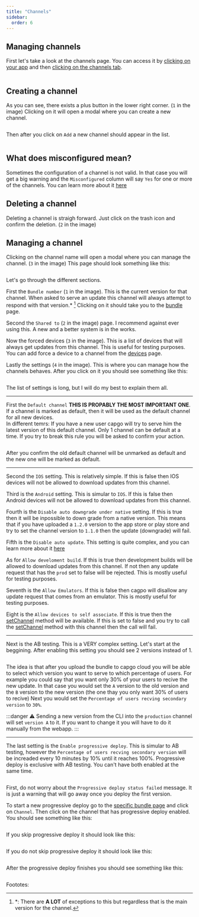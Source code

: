 ```yaml
---
title: "Channels"
sidebar:
  order: 6
---
```


## Managing channels

First let's take a look at the channels page. You can access it by [clicking on your app](/docs/webapp/main-page) and then [clicking on the channels tab](/docs/webapp/main-app-page).


<figure><img src="/channels.png" alt="" /><figcaption></figcaption></figure>

## Creating a channel

As you can see, there exists a plus button in the lower right corner. (`1` in the image) Clicking on it will open a modal where you can create a new channel.
<figure><img style="margin-left: auto; margin-right: auto" src="/new_channel_modal.png" alt="" /><figcaption></figcaption></figure>

Then after you click on `Add` a new channel should appear in the list.
<figure><img src="/post-channel-create.png" alt="" /><figcaption></figcaption></figure>

## What does misconfigured mean?
Sometimes the configuration of a channel is not valid. In that case you will get a big warning and the `Misconfigured` column will say `Yes` for one or more of the channels.
You can learn more about it [here](/docs/tooling/cli#disable-updates-strategy)

## Deleting a channel

Deleting a channel is straigh forward. Just click on the trash icon and confirm the deletion. (`2` in the image)

## Managing a channel

Clicking on the channel name will open a modal where you can manage the channel. (`3` in the image)
This page should look something like this:

<figure><img src="/manage_channel_main.png" alt="" /><figcaption></figcaption></figure>

Let's go through the different sections.

First the `Bundle number` (`1` in the image). This is the current version for that channel. When asked to serve an update this channel will always attempt to respond with that version.* [^1]
Clicking on it should take you to the [bundle](TODO) page.

Second the `Shared to` (`2` in the image) page. I recommend against ever using this. A new and a better system is in the works.

Now the forced devices (`3` in the image). This is a list of devices that will always get updates from this channel. This is useful for testing purposes. You can add force a device to a channel from the [devices](TODO) page.

Lastly the settings (`4` in the image). This is where you can manage how the channels behaves.
After you click on it you should see something like this:

<figure><img src="/channel_settings.png" alt="" /><figcaption></figcaption></figure>

The list of settings is long, but I will do my best to explain them all.

---
First the `Default channel` **THIS IS PROPABLY THE MOST IMPORTANT ONE**.\
If a channel is marked as default, then it will be used as the default channel for all new devices.\
In different temrs: If you have a new user capgo will try to serve him the latest version of this default channel.
Only 1 channel can be default at a time. If you try to break this rule you will be asked to confirm your action.

<figure><img style="margin-left: auto; margin-right: auto" src="/confirm-make-default.png" alt="" /><figcaption></figcaption></figure>

After you confirm the old default channel will be unmarked as default and the new one will be marked as default.

---
Second the `IOS` setting. This is relatively simple. If this is false then IOS devices will not be allowed to download updates from this channel.

Third is the `Android` setting. This is simular to `IOS`. If this is false then Android devices will not be allowed to download updates from this channel.

Fourth is the `Disable auto downgrade under native` setting. If this is true then it will be inpossible to down grade from a native version. This means that if you have uploaded a `1.2.0` version to the app store or play store and try to set the channel version to `1.1.0` then the update (downgrade) will fail.

Fifth is the `Disable auto update`. This setting is quite complex, and you can learn more about it [here](/docs/tooling/cli#disable-updates-strategy)

As for `Allow develoment build`. If this is true then development builds will be allowed to download updates from this channel. If not then any update request that has the `prod` set to false will be rejected. This is mostly useful for testing purposes.

Seventh is the `Allow Emulators`. If this is false then cagpo will disallow any update request that comes from an emulator. This is mostly useful for testing purposes.

Eight is the `Allow devices to self associate`. If this is true then the [setChannel](docs/plugin/api/#setchannel) method will be available. If this is set to false and you try to call the [setChannel](docs/plugin/api/#setchannel) method with this channel then the call will fail.

---

Next is the AB testing. This is a VERY complex setting.
Let's start at the beggining. After enabling this setting you should see 2 versions instead of 1.

<figure><img style="margin-left: auto; margin-right: auto" src="/ab-start.png" alt="" /><figcaption></figcaption></figure>

The idea is that after you upload the bundle to capgo cloud you will be able to select which version you want to serve to which percentage of users.
For example you could say that you want only 30% of your users to recive the new update. In that case you would set the `A` version to the old version and the `B` version to the new version (the one thay you only want 30% of users to recive)
Next you would set the `Percentage of users recving secondary version` to `30%`.

:::danger
⚠️ Sending a new version from the CLI into the `production` channel will set `version A` to it. If you want to change it you will have to do it manually from the webapp.
:::

---

The last setting is the `Enable progressive deploy`. This is simular to AB testing, however the `Percentage of users recving secondary version` will be increaded every 10 minutes by 10% until it reaches 100%.
Progressive deploy is exclusive with AB testing. You can't have both enabled at the same time.

<figure><img style="margin-left: auto; margin-right: auto" src="/progressive-deploy-show.png" alt="" /><figcaption></figcaption></figure>

First, do not worry about the `Progressive deploy status failed` message. It is just a warning that will go away once you deploy the first version.

To start a new progressive deploy go to the [specific bundle page](TODO) and click on `Channel`. Then click on the channel that has progressive deploy enabled. You should see something like this:

<figure><img style="margin-left: auto; margin-right: auto" src="/progressive-start.png" alt="" /><figcaption></figcaption></figure>

If you skip progressive deploy it should look like this:
<figure><img style="margin-left: auto; margin-right: auto" src="/progressive-skip.png" alt="" /><figcaption></figcaption></figure>

If you do not skip progressive deploy it should look like this:

<figure><img style="margin-left: auto; margin-right: auto" src="/progressive-no-skip.png" alt="" /><figcaption></figcaption></figure>

After the progressive deploy finishes you should see something like this:

<figure><img style="margin-left: auto; margin-right: auto" src="/progressive-deploy-finish.png" alt="" /><figcaption></figcaption></figure>

Foototes:
[^1]: \*: There are **A LOT** of exceptions to this but regardless that is the main version for the channel.